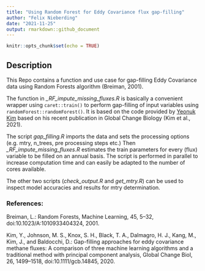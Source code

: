 ```yaml
---
title: "Using Random Forest for Eddy Covariance flux gap-filling"
author: "Felix Nieberding"
date: "2021-11-25"
output: rmarkdown::github_document
---
```


```r
knitr::opts_chunk$set(echo = TRUE)
```

## Description
This Repo contains a function and use case for gap-filling Eddy Covariance data using Random Forests algorithm (Breiman, 2001). 

The function in *\_RF_impute_missing_fluxes.R* is basically a convenient wrapper using `caret::train()` to perform gap-filling of input variables using `randomForest::randomForest()`. It is based on the code provided by [Yeonuk Kim](https://github.com/yeonukkim/EC_FCH4_gapfilling) based on his recent publication in Global Change Biology (Kim et al., 2021).

The script *gap_filling.R* imports the data and sets the processing options (e.g. mtry, n_trees, pre processing steps etc.) Then *\_RF_impute_missing_fluxes.R* estimates the train parameters for every (flux) variable to be filled on an annual basis. The script is performed in parallel to increase computation time and can easily be adapted to the number of cores available.  

The other two scripts (*check_output.R* and *get_mtry.R*) can be used to inspect model accuracies and results for mtry determination.


### References:
Breiman, L.: Random Forests, Machine Learning, 45, 5–32, doi:10.1023/A:1010933404324, 2001.

Kim, Y., Johnson, M. S., Knox, S. H., Black, T. A., Dalmagro, H. J., Kang, M., Kim, J., and Baldocchi, D.: Gap-filling approaches for eddy covariance methane fluxes: A comparison of three machine learning algorithms and a traditional method with principal component analysis, Global Change Biol, 26, 1499–1518, doi:10.1111/gcb.14845, 2020.
